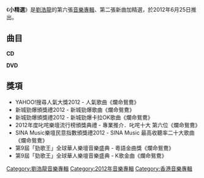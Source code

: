 {{Infobox album <!-- See Wikipedia:WikiProject_Albums -->
| name       = 小精選
| type       = [[精選輯|精選輯]]
| artist     = [[劉浩龍|劉浩龍]]
| cover      = 
| released   = 2012年6月22日
| recorded   = 2010年－2012年
| genre      = [[粵語流行音樂|粵語流行音樂]]
| length     = 1小時1分53秒
| label      = [[華星唱片|華星唱片]]
<!-- 未知參數 | number     = 16 -->
| prev_title = [[Le_Nouvel|Le Nouvel]]
| prev_year  = 2008
| next_title = [[Change_Your_Life|Change Your Life]]
| next_year  = 2016
}}
《'''小精選'''》是[[劉浩龍|劉浩龍]]的第六張[[音樂專輯|音樂專輯]]、第二張新曲加精選，於2012年6月25日推出。

==曲目==
'''CD'''
{{Tracklist

| font_size = 90%
| total_length = 1:01:53

| extra_column = 首次收錄專輯

| title1         = 髒話阿七
| music1         = [[Kenix_Cheang|Kenix Cheang]]
| lyrics1        = [[黃偉文|黃偉文]]
| arranger1      = Kenix Cheang
| producer1      = [[舒文_(音樂人)|舒文]]
| note1          = '''新歌'''
| longnote1      = 第二主打
| extra1         = 小精選
| length1        = 4:51

| title2         = 爛命鴛鴦
| music2         = [[Eric_Kwok|Eric Kwok]]
| lyrics2        = 黃偉文
| arranger2      = Eric Kwok
| producer2      = Eric Kwok
| note2          = '''新歌'''
| longnote2      = 第三主打
| extra2         = 小精選
| length2        = 3:42

| title3         = 冇事，有心
| music3         = [[天旋|天旋]]
| lyrics3        = 天旋<br>[[藍奕邦|藍奕邦]]
| arranger3      = [[Billy_Chan|Billy Chan]]
| producer3      = Billy Chan<br>[[舒文_(音樂人)|舒文]]
| note3          = '''新歌'''
| longnote3      = 第一主打
| extra3         = 小精選
| length3        = 3:34

| title4         = 神啊！求求讓我睡
| music4         = [[徐繼宗|徐繼宗]]
| lyrics4        = [[林若寧|林若寧]]
| arranger4      = [[王雙駿|王雙駿]]
| producer4      = 王雙駿
| longnote4      = 
| extra4         = [[Le_Nouvel|Le Nouvel]]
| length4        = 4:10

| title5         = 火花不等人
| music5         = [[伍仲衡|伍仲衡]]
| lyrics5        = [[林夕|林夕]]
| arranger5      = 伍仲衡
| producer5      = [[金培達|金培達]]
| longnote5      = 
| extra5         = [[Le_Nouvel|Le Nouvel]]
| length5        = 4:07

| title6         = 記得
| music6         = [[謝國維|謝國維]]
| lyrics6        = 黃偉文
| arranger6      = 謝國維
| producer6      = [[伍樂城|伍樂城]]
| longnote6      = 
| extra6         = [[All_The_Best_(劉浩龍專輯)|All The Best]]
| length6        = 3:06

| title7         = 滄海遺珠
| music7         = 謝國維
| lyrics7        = 黃偉文
| arranger7      = 謝國維
| producer7      = 伍樂城
| note7          = [[謝安琪|謝安琪]]合唱
| longnote7      = 
| extra7         = [[All_The_Best_(劉浩龍專輯)|All The Best]]
| length7        = 3:55

| title8         = 思覺失調
| music8         = [[Keith_Ling|Keith Ling]]
| lyrics8        = Keith Ling
| arranger8      = Billy Chan
| producer8      = Billy Chan
| longnote8      = 
| extra8         = [[Start_Up...|Start Up...]]
| length8        = 3:30

| title9         = 二等天使
| music9         = [[側田|側田]]
| lyrics9        = 林夕
| arranger9      = [[Ted_Lo|Ted Lo]]
| producer9      = 側田
| longnote9      = 
| extra9         = [[Past_&_Present|Past & Present]]
| length9        = 3:47

| title10        = 眼緣
| music10        = [[王建威|王建威]]
| lyrics10       = [[陳少琪|陳少琪]]
| arranger10     = 王建威
| producer10     = [[陳光榮|陳光榮]]
| longnote10     = 
| extra10        = [[Past_&_Present|Past & Present]]
| length10       = 3:37

| title11        = 跳水
| music11        = [[翁瑋盈|翁瑋盈]]
| lyrics11       = [[陳心遙|陳心遙]]
| arranger11     = Billy Chan
| producer11     = Billy Chan
| longnote11     = 
| extra11        = [[Start_Up...|Start Up...]]
| length11       = 3:55

| title12        = 追魂記
| music12        = [[劉穗京|劉穗京]]
| lyrics12       = 陳心遙
| arranger12     = Billy Chan
| producer12     = Billy Chan
| longnote12     = 
| extra12        = [[Singing_in_the_Ring|Singing in the Ring]]
| length12       = 4:01

| title13        = 94340634
| music13        = [[黎澤發|Robert Lay]]
| lyrics13       = [[方杰_(填詞人)|方-{杰}-]]
| arranger13     = Robert Lay
| producer13     = [[雷頌德|雷頌德]]
| longnote13     = 
| extra13        = [[Past_&_Present|Past & Present]]
| length13       = 3:42

| title14        = 舊人
| music14        = [[吳國敬|吳國敬]]
| lyrics14       = 黃偉文
| arranger14     = [[Gary_Tong|Gary Tong]]
| producer14     = 吳國敬
| longnote14     = 
| extra14        = [[Start_Up...|Start Up...]]
| length14       = 3:48

| title15        = 十惡不赦
| music15        = [[柳重言|柳重言]]
| lyrics15       = [[周禮茂|周禮茂]]
| arranger15     = [[杜自持|杜自持]]
| producer15     = 杜自持
| longnote15     = 
| extra15        = [[Start_Up...|Start Up...]]
| length15       = 3:54

| title16        = 嬲
| music16        = Robert Lay<br>側田
| lyrics16       = [[黃仲凱|黃仲凱]]
| arranger16     = Robert Lay
| producer16     = [[陳西敏|陳西敏]]<br>Robert Lay
| note16         = [[應昌佑|應昌佑]]合唱
| longnote16     = 電影《[[火龍_(2010年電影)|火龍]]》插曲
| extra16        = [[烟火_(黎明專輯)|-{烟}-火]]
| length16       = 4:06
}}

'''DVD'''
{{tracklist
| headline        = 

| title1          = 髒話阿七

| title2          = 爛命鴛鴦

| title3          = 冇事，有心
}}

==獎項==
*YAHOO!搜尋人氣大獎2012 - 人氣歌曲《爛命鴛鴦》
*新城勁爆頒獎禮2012 - 新城勁爆歌曲《爛命鴛鴦》
*新城勁爆頒獎禮2012 - 新城勁爆卡拉OK歌曲《爛命鴛鴦》
*2012年度叱咤樂壇流行榜頒獎典禮 - 專業推介．叱咤十大 第六位《爛命鴛鴦》
*SINA Music樂壇民意指數頒獎禮2012 - SINA Music 最高收聽率二十大歌曲《爛命鴛鴦》
*第9屆「勁歌王」全球華人樂壇音樂盛典 - 粵語金曲獎《爛命鴛鴦》
*第9屆「勁歌王」全球華人樂壇音樂盛典 - K歌金曲《爛命鴛鴦》

[[Category:劉浩龍音樂專輯|Category:劉浩龍音樂專輯]]
[[Category:2012年音樂專輯|Category:2012年音樂專輯]]
[[Category:香港音樂專輯|Category:香港音樂專輯]]